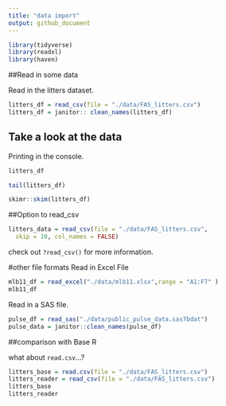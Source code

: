 ```yaml
---
title: "data import"
output: github_document
---
```

```r
library(tidyverse)
library(readxl)
library(haven)
```

##Read in some data

Read in the litters dataset.

```r
litters_df = read_csv(file = "./data/FAS_litters.csv")
litters_df = janitor:: clean_names(litters_df)
```
## Take a look at the data
Printing in the console.
```r
litters_df
```

```r
tail(litters_df)
```
```r
skimr::skim(litters_df)
```


##Option to read_csv

```r
litters_data = read_csv(file = "./data/FAS_litters.csv",
  skip = 10, col_names = FALSE)
```

check out `?read_csv()` for more information.

#other file formats 
Read in Excel File 

```r
mlb11_df = read_excel("./data/mlb11.xlsx",range = "A1:F7" )
mlb11_df
```

Read in a SAS file.

```r
pulse_df = read_sas("./data/public_pulse_data.sas7bdat")
pulse_data = janitor::clean_names(pulse_df)
```

##comparison with Base R

what about `read.csv`...?
```r
litters_base = read.csv(file = "./data/FAS_litters.csv")
litters_reader = read_csv(file = "./data/FAS_litters.csv")
litters_base
litters_reader
```

